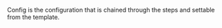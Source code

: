 <!-- Code generated from the comments of the Config struct in builder/azure/chroot/builder.go; DO NOT EDIT MANUALLY -->

Config is the configuration that is chained through the steps and settable
from the template.

